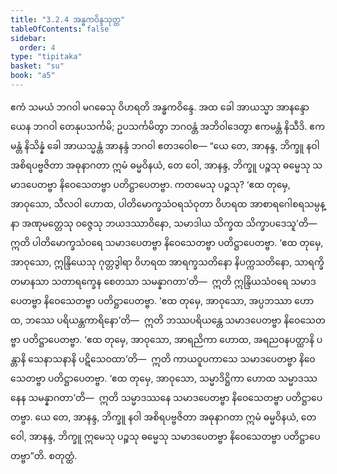 ```yaml
---
title: "3.2.4 အန္ဓကဝိန္ဒသုတ္တ"
tableOfContents: false
sidebar:
  order: 4
type: "tipitaka"
basket: "su"
book: "a5"
---
```



<DynamicBreadcrumb />

<Division number="114" book="a5" e="ch" v="16" p="121">

<Paragraph number="672" book="a5">
ဧကံ သမယံ ဘဂဝါ မဂဓေသု ဝိဟရတိ အန္ဓကဝိန္ဒေ. အထ ခေါ အာယသ္မာ အာနန္ဒော ယေန ဘဂဝါ တေနုပသင်္ကမိ; ဥပသင်္ကမိတွာ ဘဂဝန္တံ အဘိဝါဒေတွာ ဧကမန္တံ နိသီဒိ. ဧကမန္တံ နိသိန္နံ ခေါ အာယသ္မန္တံ အာနန္ဒံ ဘဂဝါ ဧတဒဝေါစ—
</Paragraph>

<Paragraph number="673" book="a5">
“ယေ တေ, အာနန္ဒ, ဘိက္ခူ နဝါ အစိရပဗ္ဗဇိတာ အဓုနာဂတာ ဣမံ ဓမ္မဝိနယံ, တေ ဝေါ, အာနန္ဒ, ဘိက္ခူ ပဉ္စသု ဓမ္မေသု သမာဒပေတဗ္ဗာ နိဝေသေတဗ္ဗာ ပတိဋ္ဌာပေတဗ္ဗာ. ကတမေသု ပဉ္စသု? ‘ဧထ တုမှေ, အာဝုသော, သီလဝါ ဟောထ, ပါတိမောက္ခသံဝရသံဝုတာ ဝိဟရထ အာစာရဂေါစရသမ္ပန္နာ အဏုမတ္တေသု ဝဇ္ဇေသု ဘယဒဿာဝိနော, သမာဒါယ သိက္ခထ သိက္ခာပဒေသူ’တိ—  ဣတိ ပါတိမောက္ခသံဝရေ သမာဒပေတဗ္ဗာ နိဝေသေတဗ္ဗာ ပတိဋ္ဌာပေတဗ္ဗာ.
</Paragraph>

<Paragraph number="674" book="a5">
‘ဧထ တုမှေ, အာဝုသော, ဣန္ဒြိယေသု ဂုတ္တဒွါရာ ဝိဟရထ အာရက္ခသတိနော နိပက္ကသတိနော, သာရက္ခိတမာနသာ သတာရက္ခေန စေတသာ သမန္နာဂတာ’တိ—  ဣတိ ဣန္ဒြိယသံဝရေ သမာဒပေတဗ္ဗာ နိဝေသေတဗ္ဗာ ပတိဋ္ဌာပေတဗ္ဗာ.
</Paragraph>

<Paragraph number="675" book="a5">
‘ဧထ တုမှေ, အာဝုသော, အပ္ပဘဿာ ဟောထ, ဘဿေ ပရိယန္တကာရိနော’တိ—  ဣတိ ဘဿပရိယန္တေ သမာဒပေတဗ္ဗာ နိဝေသေတဗ္ဗာ ပတိဋ္ဌာပေတဗ္ဗာ.
</Paragraph>

<Paragraph number="676" book="a5">
‘ဧထ တုမှေ, အာဝုသော, အာရညိကာ ဟောထ, အရညဝနပတ္ထာနိ ပန္တာနိ သေနာသနာနိ ပဋိသေဝထာ’တိ—  ဣတိ ကာယဝူပကာသေ သမာဒပေတဗ္ဗာ နိဝေသေတဗ္ဗာ ပတိဋ္ဌာပေတဗ္ဗာ.
</Paragraph>

<Paragraph number="677" book="a5">
‘ဧထ တုမှေ, အာဝုသော, သမ္မာဒိဋ္ဌိကာ ဟောထ သမ္မာဒဿနေန သမန္နာဂတာ’တိ—  ဣတိ သမ္မာဒဿနေ သမာဒပေတဗ္ဗာ နိဝေသေတဗ္ဗာ ပတိဋ္ဌာပေတဗ္ဗာ. ယေ တေ, အာနန္ဒ, ဘိက္ခူ နဝါ အစိရပဗ္ဗဇိတာ အဓုနာဂတာ ဣမံ ဓမ္မဝိနယံ, တေ ဝေါ, အာနန္ဒ, ဘိက္ခူ ဣမေသု ပဉ္စသု ဓမ္မေသု သမာဒပေတဗ္ဗာ နိဝေသေတဗ္ဗာ ပတိဋ္ဌာပေတဗ္ဗာ”တိ.

</Paragraph>
</Division>

<Paragraph number="678" type="center" book="a5">
စတုတ္ထံ.
</Paragraph>